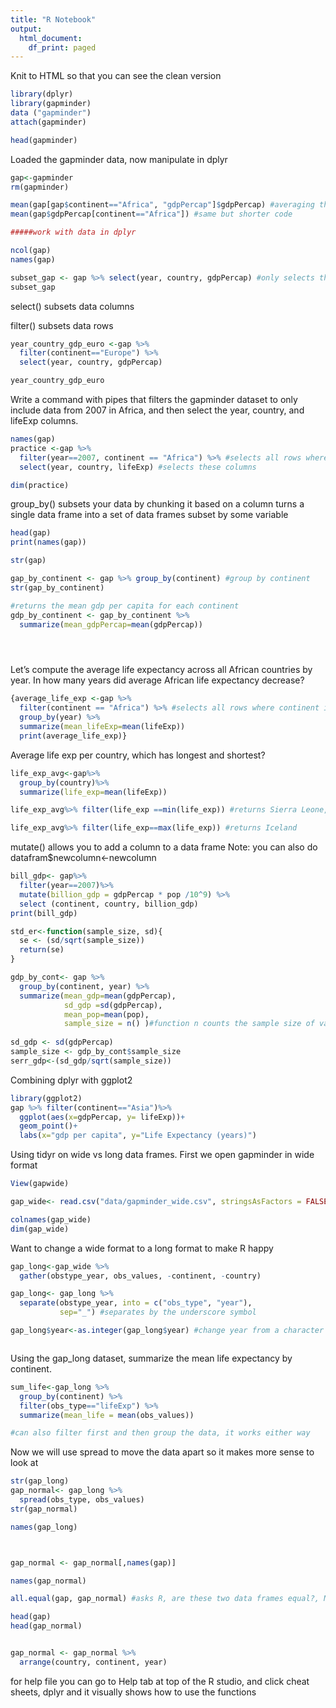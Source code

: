 ```yaml
---
title: "R Notebook"
output:
  html_document:
    df_print: paged
---
```

 Knit to HTML so that you can see the clean version 


```r
library(dplyr)
library(gapminder)
data ("gapminder")
attach(gapminder)

head(gapminder)

```
Loaded the gapminder data, now manipulate in dplyr

```r
gap<-gapminder
rm(gapminder)

mean(gap[gap$continent=="Africa", "gdpPercap"]$gdpPercap) #averaging the gdpPercap columns with Africa
mean(gap$gdpPercap[continent=="Africa"]) #same but shorter code

```
```r
#####work with data in dplyr

ncol(gap)
names(gap)

subset_gap <- gap %>% select(year, country, gdpPercap) #only selects those columns, all rows
subset_gap

```

select() subsets data columns


filter() subsets data rows

```r
year_country_gdp_euro <-gap %>%
  filter(continent=="Europe") %>%
  select(year, country, gdpPercap)

year_country_gdp_euro

```

Write a command with pipes that filters the gapminder dataset to only include data from 2007 in Africa, and then select the year, country, and lifeExp columns. 
```r
names(gap)
practice <-gap %>%
  filter(year==2007, continent == "Africa") %>% #selects all rows where Year is 2007 and continent is Africa
  select(year, country, lifeExp) #selects these columns

dim(practice)

```


group_by() subsets your data by chunking it based on a column
turns a single data frame into a set of data frames subset by some variable


```r
head(gap)
print(names(gap))

str(gap)

gap_by_continent <- gap %>% group_by(continent) #group by continent
str(gap_by_continent)

#returns the mean gdp per capita for each continent
gdp_by_continent <- gap_by_continent %>%
  summarize(mean_gdpPercap=mean(gdpPercap))





```

Let's compute the average life expectancy across all African countries by year.  In how many years did average African life expectancy decrease?

```r

{average_life_exp <-gap %>%
  filter(continent == "Africa") %>% #selects all rows where continent is Africa
  group_by(year) %>%
  summarize(mean_lifeExp=mean(lifeExp)) 
  print(average_life_exp)}


```

Average life exp per country, which has longest and shortest?

```r

life_exp_avg<-gap%>%
  group_by(country)%>%
  summarize(life_exp=mean(lifeExp))

life_exp_avg%>% filter(life_exp ==min(life_exp)) #returns Sierra Leone, lowest life exp

life_exp_avg%>% filter(life_exp==max(life_exp)) #returns Iceland

```

mutate() allows you to add a column to a data frame
Note: you can also do
datafram$newcolumn<-newcolumn

```r
bill_gdp<- gap%>% 
  filter(year==2007)%>%
  mutate(billion_gdp = gdpPercap * pop /10^9) %>%
  select (continent, country, billion_gdp)
print(bill_gdp)

```




```r
std_er<-function(sample_size, sd){
  se <- (sd/sqrt(sample_size))
  return(se)
}

gdp_by_cont<- gap %>%
  group_by(continent, year) %>%
  summarize(mean_gdp=mean(gdpPercap),
            sd_gdp =sd(gdpPercap),
            mean_pop=mean(pop),
            sample_size = n() )#function n counts the sample size of variable grouped by
           
sd_gdp <- sd(gdpPercap)
sample_size <- gdp_by_cont$sample_size
serr_gdp<-(sd_gdp/sqrt(sample_size))

```


Combining dplyr with ggplot2

```r
library(ggplot2)
gap %>% filter(continent=="Asia")%>%
  ggplot(aes(x=gdpPercap, y= lifeExp))+
  geom_point()+
  labs(x="gdp per capita", y="Life Expectancy (years)")

```



Using tidyr
on wide vs long data frames. First we open gapminder in wide format

```r
View(gapwide)

gap_wide<- read.csv("data/gapminder_wide.csv", stringsAsFactors = FALSE)

colnames(gap_wide)
dim(gap_wide)

```



Want to change a wide format to a long format to make R happy

```r
gap_long<-gap_wide %>%
  gather(obstype_year, obs_values, -continent, -country)

gap_long<- gap_long %>%
  separate(obstype_year, into = c("obs_type", "year"), 
           sep="_") #separates by the underscore symbol

gap_long$year<-as.integer(gap_long$year) #change year from a character to an integer



```
Using the gap_long dataset, summarize the mean life expectancy by continent.

```r
sum_life<-gap_long %>%
  group_by(continent) %>%
  filter(obs_type=="lifeExp") %>%
  summarize(mean_life = mean(obs_values))

#can also filter first and then group the data, it works either way

```



Now we will use spread to move the data apart so it makes more sense to look at
```r
str(gap_long)
gap_normal<- gap_long %>%
  spread(obs_type, obs_values)
str(gap_normal)

names(gap_long)



gap_normal <- gap_normal[,names(gap)]

names(gap_normal)

all.equal(gap, gap_normal) #asks R, are these two data frames equal?, NO they are not

head(gap)
head(gap_normal)


gap_normal <- gap_normal %>%
  arrange(country, continent, year)


```

for help file you can go to Help tab at top of the R studio, and click cheat sheets, dplyr and it visually shows how to use the functions







